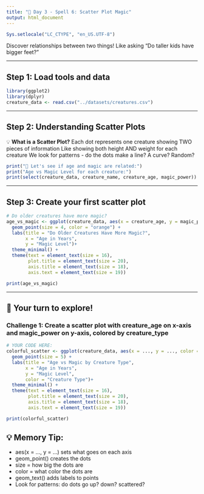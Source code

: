 ```yaml
---
title: "🔮 Day 3 - Spell 6: Scatter Plot Magic"
output: html_document
---
```


```r
Sys.setlocale("LC_CTYPE", "en_US.UTF-8")
```

Discover relationships between two things!
Like asking "Do taller kids have bigger feet?"

---

## Step 1: Load tools and data

```r
library(ggplot2)
library(dplyr)
creature_data <- read.csv("../datasets/creatures.csv")
```

---

## Step 2: Understanding Scatter Plots

💡 **What is a Scatter Plot?**
Each dot represents one creature showing TWO pieces of information
Like showing both height AND weight for each creature
We look for patterns - do the dots make a line? A curve? Random?

```r
print("👀 Let's see if age and magic are related:")
print("Age vs Magic Level for each creature:")
print(select(creature_data, creature_name, creature_age, magic_power))
```

---

## Step 3: Create your first scatter plot

```r
# Do older creatures have more magic?
age_vs_magic <- ggplot(creature_data, aes(x = creature_age, y = magic_power)) +
  geom_point(size = 4, color = "orange") +
  labs(title = "Do Older Creatures Have More Magic?",
       x = "Age in Years",
       y = "Magic Level")+
  theme_minimal() +
  theme(text = element_text(size = 16),
        plot.title = element_text(size = 20),
        axis.title = element_text(size = 18),
        axis.text = element_text(size = 19))

print(age_vs_magic)
```

---

## 🎈 Your turn to explore!

### Challenge 1: Create a scatter plot with creature_age on x-axis and magic_power on y-axis, colored by creature_type

```r
# YOUR CODE HERE:
colorful_scatter <- ggplot(creature_data, aes(x = ..., y = ..., color = ...)) +
  geom_point(size = 5) +
  labs(title = "Age vs Magic by Creature Type",
       x = "Age in Years",
       y = "Magic Level",
       color = "Creature Type")+
  theme_minimal() +
  theme(text = element_text(size = 16),
        plot.title = element_text(size = 20),
        axis.title = element_text(size = 18),
        axis.text = element_text(size = 19))

print(colorful_scatter)
```

## 💡 Memory Tip:
- aes(x = ..., y = ...) sets what goes on each axis
- geom_point() creates the dots
- size = how big the dots are
- color = what color the dots are
- geom_text() adds labels to points
- Look for patterns: do dots go up? down? scattered?